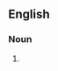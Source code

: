 {{also|Academicisms}}

==English==

===Noun===
{{head|en|noun plural form}}

# {{plural of|academicism|lang=en}}
